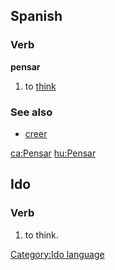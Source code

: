 ==Spanish==
===Verb===
'''pensar'''

# to [[think]]

===See also===
*[[creer]]

[[ca:Pensar]]
[[hu:Pensar]]

==Ido==
===Verb===
# to think.

[[Category:Ido language]]